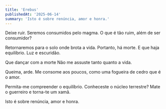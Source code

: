 ```yaml
---
title: 'Erebus'
publishedAt: '2025-06-14'
summary: 'Isto é sobre renúncia, amor e honra.'
---
```


Deixe ruir.
Seremos consumidos pelo magma.
O que é tão ruim, além de ser consumidor?

Retornaremos para o solo onde brota a vida.
Portanto, há morte. E que haja equilíbrio.
Luz e escuridão.

Que dançar com a morte
Não me assuste tanto quanto a vida.

Queima, arde.
Me consome aos poucos, como uma fogueira de cedro que é o amor.

Permita-me compreender o equilíbrio.
Conheceste o núcleo terrestre?
Mate o guerreiro e torna-te um xamã.

Isto é sobre renúncia, amor e honra.